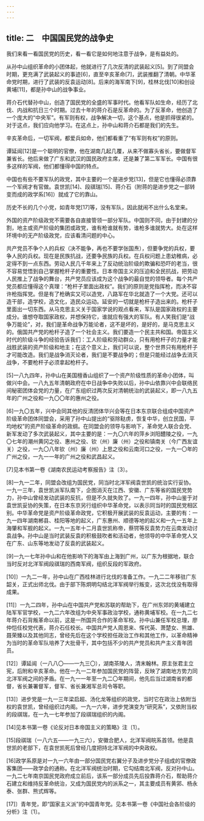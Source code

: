 ```yaml
---
---
---
```

title: 二　中国国民党的战争史
---




我们来看一看国民党的历史，看一看它是如何地注意于战争，是有益处的。

从孙中山组织革命的小团体起，他就进行了几次反清的武装起义[5]。到了同盟会时期，更充满了武装起义的事迹[6]，直至辛亥革命[7]，武装推翻了清朝。中华革命党时期，进行了武装的反袁运动[8]。后来的海军南下[9]，桂林北伐[10]和创设黄埔[11]，都是孙中山的战争事业。

蒋介石代替孙中山，创造了国民党的全盛的军事时代。他看军队如生命，经历了北伐、内战和抗日三个时期。过去十年的蒋介石是反革命的。为了反革命，他创造了一个庞大的“中央军”。有军则有权，战争解决一切，这个基点，他是抓得很紧的。对于这点，我们应向他学习。在这点上，孙中山和蒋介石都是我们的先生。

辛亥革命后，一切军阀，都爱兵如命，他们都看重了“有军则有权”的原则。

谭延闿[12]是一个聪明的官僚，他在湖南几起几覆，从来不做寡头省长，要做督军兼省长。他后来做了广东和武汉的国民政府主席，还是兼了第二军军长。中国有很多这样的军阀，他们都懂得中国的特点。

中国也有些不要军队的政党，其中主要的一个是进步党[13]，但是它也懂得必须靠一个军阀才有官做。袁世凯[14]、段祺瑞[15]、蒋介石（附蒋的是进步党之一部转变而成的政学系[16]）就成了它的靠山。

历史不长的几个小党，如青年党[17]等，没有军队，因此就闹不出什么名堂来。

外国的资产阶级政党不需要各自直接管领一部分军队。中国则不同，由于封建的分割，地主或资产阶级的集团或政党，谁有枪谁就有势，谁枪多谁就势大。处在这样环境中的无产阶级政党，应该看清问题的中心。

共产党员不争个人的兵权（决不能争，再也不要学张国焘），但要争党的兵权，要争人民的兵权。现在是民族抗战，还要争民族的兵权。在兵权问题上患幼稚病，必定得不到一点东西。劳动人民几千年来上了反动统治阶级的欺骗和恐吓的老当，很不容易觉悟到自己掌握枪杆子的重要性。日本帝国主义的压迫和全民抗战，把劳动人民推上了战争的舞台，共产党员应该成为这个战争的最自觉的领导者。每个共产党员都应懂得这个真理：“枪杆子里面出政权”。我们的原则是党指挥枪，而决不容许枪指挥党。但是有了枪确实又可以造党，八路军在华北就造了一个大党。还可以造干部，造学校，造文化，造民众运动。延安的一切就是枪杆子造出来的。枪杆子里面出一切东西。从马克思主义关于国家学说的观点看来，军队是国家政权的主要成分。谁想夺取国家政权，并想保持它，谁就应有强大的军队。有人笑我们是“战争万能论”，对，我们是革命战争万能论者，这不是坏的，是好的，是马克思主义的。俄国共产党的枪杆子造了一个社会主义。我们要造一个民主共和国。帝国主义时代的阶级斗争的经验告诉我们：工人阶级和劳动群众，只有用枪杆子的力量才能战胜武装的资产阶级和地主；在这个意义上，我们可以说，整个世界只有用枪杆子才可能改造。我们是战争消灭论者，我们是不要战争的；但是只能经过战争去消灭战争，不要枪杆子必须拿起枪杆子。



[5]一八九四年，孙中山在美国檀香山组织了一个资产阶级性质的革命小团体，叫做兴中会。一八九五年清朝政府在中日战争中失败以后，孙中山依靠兴中会联络民间秘密团体会党的力量，在广东组织过两次反对清朝统治的武装起义，即一八九五年的广州之役和一九〇〇年的惠州之役。

[6]一九〇五年，兴中会同其他的反清团体华兴会等在日本东京联合组成中国资产阶级革命团体同盟会，采用了孙中山提出的“驱除鞑虏，恢复中华，创立民国，平均地权”的资产阶级革命的政纲。在同盟会的领导与影响下，革命党人联合会党、新军发动了多次武装起义，其中主要的是：一九〇六年的萍乡浏阳醴陵之役，一九〇七年的潮州黄冈之役、惠州之役、钦（州）廉（州）之役和镇南关（今广西友谊关）之役，一九〇八年钦（州）廉（州）上思之役和云南河口之役，一九一〇年的广州之役，一九一一年的广州之役和武昌起义。

[7]见本书第一卷《湖南农民运动考察报告》注〔3〕。

[8]一九一二年，同盟会改组为国民党，同当时北洋军阀袁世凯的统治实行妥协。一九一三年，袁世凯派军队南下，企图消灭在江西、安徽、广东等省的国民党势力，孙中山曾经发动武装的反抗，但是不久就失败了。一九一四年，孙中山鉴于对袁世凯妥协的失策，在日本东京另行组织中华革命党，以表示同当时的国民党相区别。中华革命党是资产阶级革命政党，它积极开展武装的反袁运动，主要的有：一九一四年湖南郴县、桂阳等地的起义，广东惠州、顺德等地的起义和一九一五年上海肇和军舰的起义。一九一五年十二月袁世凯称帝，蔡锷等反袁势力在云南发动讨袁战争。孙中山是当时武装反袁的积极鼓吹者和活动者，他领导的中华革命党人又在广东、山东等地发动了反袁的武装起义。



[9]一九一七年孙中山和在他影响下的海军由上海到广州，以广东为根据地，联合当时反对北洋军阀段祺瑞的西南军阀，组织反段的军政府。

[10]〕一九二一年，孙中山在广西桂林进行北伐的准备工作。一九二二年移驻广东韶关，正式出师北伐。由于部下陈炯明勾结北洋军阀举行叛变，这次北伐没有取得成果。

[11]〕一九二四年，孙中山在中国共产党和苏联的帮助下，在广州东郊的黄埔建立陆军军官学校，一九二六年改组为中央军事政治学校，通称黄埔军校。在一九二七年蒋介石背叛革命以前，这是一所国共合作的革命军校。孙中山兼任军校总理，廖仲恺任校党代表，蒋介石任校长。中国共产党人周恩来、恽代英、萧楚女、熊雄、聂荣臻以及其他同志，曾经先后在这个学校担任政治工作和其他工作，以革命精神为当时的革命军队培养了大批骨干，其中包括不少的共产党员和共产主义青年团员。

[12]〕谭延闿（一八八〇——一九三〇），湖南茶陵人，清末翰林。原主张君主立宪，后附和辛亥革命。他在一九一二年参加国民党的阵营，反映了湖南地方势力同北洋军阀之间的矛盾。在一九一一年至一九二〇年期间，他先后当过湖南省的都督，省长兼署督军，督军、省长兼湘军总司令等职。

[13]〕进步党是一九一三年梁启超、汤化龙等组织的政党，当时它在政治上依附当权的袁世凯，曾经组织过内阁。一九一六年，进步党演变为“研究系”，又依附当权的段祺瑞，在一九一七年参加了段祺瑞组织的内阁。

[14]见本书第一卷《论反对日本帝国主义的策略》注〔1〕。

[15]段祺瑞（一八六五——一九三六），安徽合肥人，北洋军阀皖系首领。他是袁世凯的老部下，在袁世凯死后曾经几度把持北洋军阀的中央政权。

[16]政学系原是对一九一六年由一部分国民党右翼分子及进步党分子组成的官僚政客集团——政学会的通称。在北洋军阀统治时期，它勾结南北军阀，反对孙中山。一九二七年南京国民党政府成立前后，该系一部分成员先后投靠蒋介石，帮助蒋介石建立和维持反革命统治，又成为国民党内的派系之一，其主要成员有黄郛、杨永泰、张群、熊式辉等。

[17]〕青年党，即“国家主义派”的中国青年党。见本书第一卷《中国社会各阶级的分析》注〔1〕。